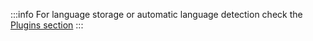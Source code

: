 :::info
For language storage or automatic language detection check the [Plugins section](/plugins.mdx#language-helpers)
:::